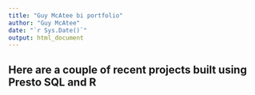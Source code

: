 ```yaml
---
title: "Guy McAtee bi portfolio"
author: "Guy McAtee"
date: "`r Sys.Date()`"
output: html_document
---
```


## Here are a couple of recent projects built using Presto SQL and R
